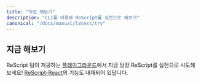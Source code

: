 ```yaml
---
title: "직접 해보기"
description: "CLI를 이용해 ReScript를 실전으로 해보기"
canonical: "/docs/manual/latest/try"
---
```


<!--
## Try Online
-->
## 지금 해보기

<!--
Our [Playground](/try) lets you try ReScript online, and comes with [ReScript-React](/docs/react/latest/introduction) preinstalled.
-->
ReScript 팀이 제공하는 [플레이그라운드](/try)에서 지금 당장 ReScript를 실전으로 시도해 보세요! [ReScript-React](/docs/react/latest/introduction)의 기능도 내재되어 있답니다.